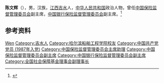 {{Otheruses|other=名为陈文辉的其他人物|陈文辉}}

'''陈文辉'''（{{bd|1963年|4月|}}），男，汉族，[[江西|江西]][[吉水|吉水]]人，[[中华人民共和国|中华人民共和国]]政治人物，曾任[[中国保险监督管理委员会|中国保险监督管理委员会]]副主席，[[中国银行保险监督管理委员会|中国银行保险监督管理委员会]]副主席。<ref>{{Cite web|title=个人简介|url=http://www.ssf.gov.cn/ldzc/ld_34/grjj_34/201809/t20180921_7465.htm|accessdate=2021-02-10|work=全国社会保障基金理事会}}</ref>

== 参考资料 ==
{{reflist}}
{{全国社会保障基金理事会第六届理事大会}}
{{Authority control}}
{{DEFAULTSORT:Chen陈}}
[[Category:陈姓|Wen]]
[[Category:吉水人|Category:吉水人]]
[[Category:哈尔滨船舶工程学院校友|Category:哈尔滨船舶工程学院校友]]
[[Category:中国共产党党员_(1987年入党)|Category:中国共产党党员 (1987年入党)]]
[[Category:中国保险监督管理委员会主席助理|Category:中国保险监督管理委员会主席助理]]
[[Category:中国保险监督管理委员会副主席|Category:中国保险监督管理委员会副主席]]
[[Category:中国银行保险监督管理委员会副主席|Category:中国银行保险监督管理委员会副主席]]
[[Category:全国社会保障基金理事会副理事长|Category:全国社会保障基金理事会副理事长]]

{{中国人物小作品}}